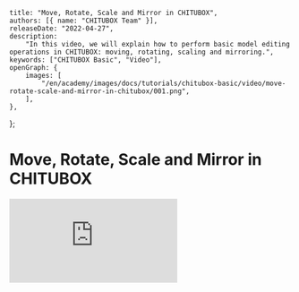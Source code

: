 	title: "Move, Rotate, Scale and Mirror in CHITUBOX",
	authors: [{ name: "CHITUBOX Team" }],
	releaseDate: "2022-04-27",
	description:
		"In this video, we will explain how to perform basic model editing operations in CHITUBOX: moving, rotating, scaling and mirroring.",
	keywords: ["CHITUBOX Basic", "Video"],
	openGraph: {
		images: [
			"/en/academy/images/docs/tutorials/chitubox-basic/video/move-rotate-scale-and-mirror-in-chitubox/001.png",
		],
	},
};

# Move, Rotate, Scale and Mirror in CHITUBOX

<YouTubeVideoContainer>
	<iframe
		src="https://www.youtube.com/embed/EmGABeAby4o"
		scrolling="no"
		border="0"
		frameborder="no"
		framespacing="0"
		allowfullscreen="true"
	></iframe>
</YouTubeVideoContainer>
